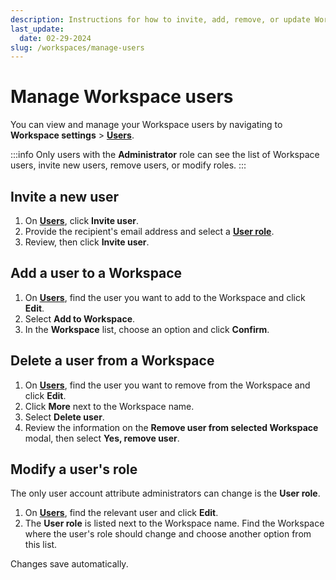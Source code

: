 ```yaml
---
description: Instructions for how to invite, add, remove, or update Workspace users in the emnify Portal
last_update:
  date: 02-29-2024
slug: /workspaces/manage-users
---
```


# Manage Workspace users


You can view and manage your Workspace users by navigating to **Workspace settings**&nbsp;<span aria-label="and then">></span> [**Users**](/portal/org/employees).

:::info
Only users with the **Administrator** role can see the list of Workspace users, invite new users, remove users, or modify roles.
:::

## Invite a new user

1. On [**Users**](https://portal.emnify.com/organisation-settings/users), click **Invite user**. 
1. Provide the recipient's email address and select a [**User role**](/portal/roles).
1. Review, then click **Invite user**.

## Add a user to a Workspace

1. On [**Users**](https://portal.emnify.com/organisation-settings/users), find the user you want to add to the Workspace and click **<Edit className="inline-icon" alt="" /> Edit**.
1. Select **Add to Workspace**.
1. In the **Workspace** list, choose an option and click **<Check className="inline-icon" alt="" /> Confirm**.

## Delete a user from a Workspace

1. On [**Users**](https://portal.emnify.com/organisation-settings/users), find the user you want to remove from the Workspace and click **<Edit className="inline-icon" alt="" /> Edit**.
1. Click **<DotsVertical className="inline-icon" alt="" /> More** next to the Workspace name.
1. Select **Delete user**.
1. Review the information on the **Remove user from selected Workspace** modal, then select **Yes, remove user**.

## Modify a user's role

The only user account attribute administrators can change is the **User role**.

1. On [**Users**](https://portal.emnify.com/organisation-settings/users), find the relevant user and click **<Edit className="inline-icon" alt="" /> Edit**.
1. The **User role** is listed next to the Workspace name.
  Find the Workspace where the user's role should change and choose another option from this list.

Changes save automatically.
